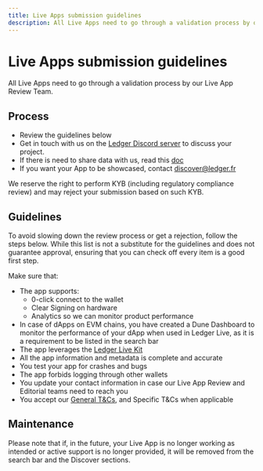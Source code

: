 ```yaml
---
title: Live Apps submission guidelines
description: All Live Apps need to go through a validation process by our Live App Review Team.
---
```



# Live Apps submission guidelines

All Live Apps need to go through a validation process by our Live App Review Team.

## Process

- Review the guidelines below
- Get in touch with us on the [Ledger Discord server](https://developers.ledger.com/discord/) to discuss your project.
- If there is need to share data with us, read this [doc](https://docs.google.com/document/d/1pD2iht4nAphDDEMikwJjD2OG8x4cc9BcUJ1QeMDE94Y/edit?usp=sharing)
- If you want your App to be showcased, contact discover@ledger.fr

<Callout type="warning" emoji="⚠️">
  We reserve the right to perform KYB (including regulatory compliance review)
  and may reject your submission based on such KYB.
</Callout>

## Guidelines

To avoid slowing down the review process or get a rejection, follow the steps below. While this list is not a substitute for the guidelines and does not guarantee approval, ensuring that you can check off every item is a good first step.

Make sure that:

- The app supports:
  - 0-click connect to the wallet
  - Clear Signing on hardware
  - Analytics so we can monitor product performance
- In case of dApps on EVM chains, you have created a Dune Dashboard to monitor the performance of your dApp when used in Ledger Live, as it is a requirement to be listed in the search bar
- The app leverages the [Ledger Live Kit](./wallet-api/introduction)
- All the app information and metadata is complete and accurate
- You test your app for crashes and bugs
- The app forbids logging through other wallets
- You update your contact information in case our Live App Review and Editorial teams need to reach you
- You accept our [General T&Cs](https://docs.google.com/document/d/1kFUVIyHuSUJSA4HBAub1qvrIdfyYlXTL/edit?usp=sharing&ouid=116459622350591585491&rtpof=true&sd=true), and Specific T&Cs when applicable

## Maintenance

Please note that if, in the future, your Live App is no longer working as intended or active support is no longer provided, it will be removed from the search bar and the Discover sections.